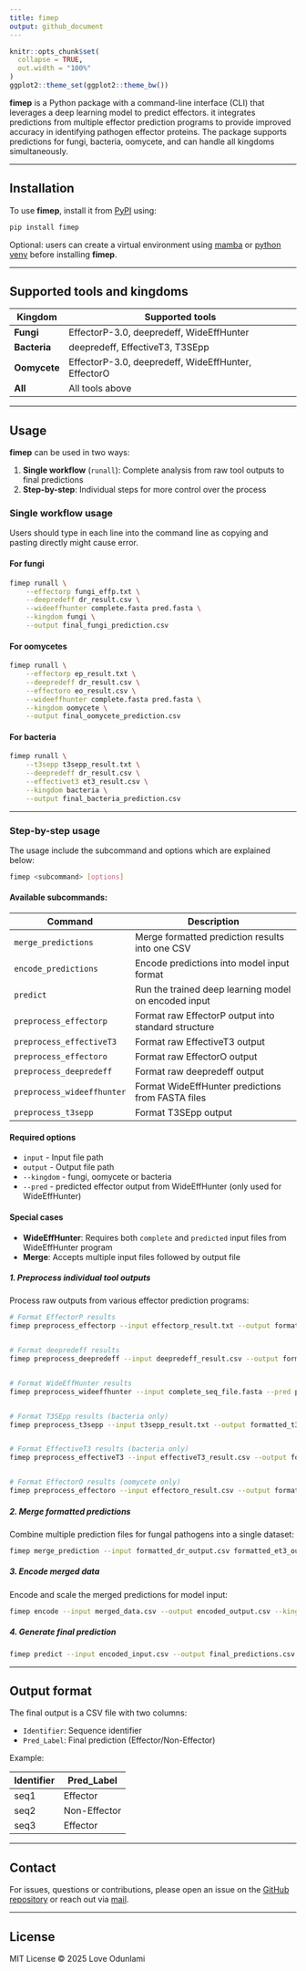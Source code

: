 ```yaml
---
title: fimep
output: github_document
---
```



```r
knitr::opts_chunk$set(
  collapse = TRUE,
  out.width = "100%"
)
ggplot2::theme_set(ggplot2::theme_bw())
```



**fimep** is a Python package with a command-line interface (CLI) that leverages a deep learning model to predict effectors. it integrates predictions from multiple effector prediction programs to provide improved accuracy in identifying pathogen effector proteins. The package supports predictions for fungi, bacteria, oomycete, and can handle all kingdoms simultaneously.


------------------------------------------------------------------------


## Installation


To use **fimep**, install it from [PyPI](https://pypi.org/) using:

``` bash
pip install fimep
```

Optional: users can create a virtual environment using [mamba](https://mamba.readthedocs.io/en/latest/user_guide/mamba.html) or [python venv](https://docs.python.org/3/library/venv.html) before installing **fimep**.

------------------------------------------------------------------------



## Supported tools and kingdoms

| Kingdom | Supported tools |
|---------|----------------|
| **Fungi** | EffectorP-3.0, deepredeff, WideEffHunter |
| **Bacteria** | deepredeff, EffectiveT3, T3SEpp |
| **Oomycete** | EffectorP-3.0, deepredeff, WideEffHunter, EffectorO |
| **All** | All tools above |



------------------------------------------------------------------------


## Usage

**fimep** can be used in two ways:

1. **Single workflow** (`runall`): Complete analysis from raw tool outputs to final predictions
2. **Step-by-step**: Individual steps for more control over the process


### Single workflow usage

Users should type in each line into the command line as copying and pasting directly might cause error. 

#### For fungi
```bash
fimep runall \
    --effectorp fungi_effp.txt \
    --deepredeff dr_result.csv \
    --wideeffhunter complete.fasta pred.fasta \
    --kingdom fungi \
    --output final_fungi_prediction.csv
```

#### For oomycetes
```bash
fimep runall \
    --effectorp ep_result.txt \
    --deepredeff dr_result.csv \
    --effectoro eo_result.csv \
    --wideeffhunter complete.fasta pred.fasta \
    --kingdom oomycete \
    --output final_oomycete_prediction.csv
```

#### For bacteria
```bash
fimep runall \
    --t3sepp t3sepp_result.txt \
    --deepredeff dr_result.csv \
    --effectivet3 et3_result.csv \
    --kingdom bacteria \
    --output final_bacteria_prediction.csv
```

------------------------------------------------------------------------

### Step-by-step usage

The usage include the subcommand and options which are explained below:

```bash
fimep <subcommand> [options]
```

#### Available subcommands:

| Command                        | Description                                           |
|--------------------------------|-------------------------------------------------------|
| `merge_predictions`            | Merge formatted prediction results into one CSV       |
| `encode_predictions`           | Encode predictions into model input format            |
| `predict`                      | Run the trained deep learning model on encoded input  |
| `preprocess_effectorp`         | Format raw EffectorP output into standard structure   |
| `preprocess_effectiveT3`       | Format raw EffectiveT3 output                         |
| `preprocess_effectoro`         | Format raw EffectorO output                           |
| `preprocess_deepredeff`        | Format raw deepredeff output                          |
| `preprocess_wideeffhunter`     | Format WideEffHunter predictions from FASTA files     |
| `preprocess_t3sepp`            | Format T3SEpp output                                  |



#### Required options
- `input` - Input file path
- `output` - Output file path
- `--kingdom` -  fungi, oomycete or bacteria
- `--pred` - predicted effector output from WideEffHunter (only used for WideEffHunter)


#### Special cases
- **WideEffHunter**: Requires both `complete` and `predicted` input files from WideEffHunter program
- **Merge**: Accepts multiple input files followed by output file





##### 1. Preprocess individual tool outputs

Process raw outputs from various effector prediction programs:


```bash
# Format EffectorP results
fimep preprocess_effectorp --input effectorp_result.txt --output formatted_ep_output.csv --kingdom fungi


# Format deepredeff results
fimep preprocess_deepredeff --input deepredeff_result.csv --output formatted_dr_output.csv --kingdom fungi


# Format WideEffHunter results 
fimep preprocess_wideeffhunter --input complete_seq_file.fasta --pred predicted_wideeffhunter_output.fasta --output formatted_we_output.csv --kingdom oomycete


# Format T3SEpp results (bacteria only) 
fimep preprocess_t3sepp --input t3sepp_result.txt --output formatted_t3p_output.csv --kingdom bacteria


# Format EffectiveT3 results (bacteria only)
fimep preprocess_effectiveT3 --input effectiveT3_result.csv --output formatted_et3_output.csv --kingdom bacteria


# Format EffectorO results (oomycete only)
fimep preprocess_effectoro --input effectoro_result.csv --output formatted_eo_output.csv --kingdom oomycete


```

##### 2. Merge formatted predictions

Combine multiple prediction files for fungal pathogens into a single dataset:

```bash
fimep merge_prediction --input formatted_dr_output.csv formatted_et3_output.csv formatted_t3p_output.csv --output merged_data.csv
```

##### 3. Encode merged data

Encode and scale the merged predictions for model input:

```bash
fimep encode --input merged_data.csv --output encoded_output.csv --kingdom fungi
```

##### 4. Generate final prediction


```bash
fimep predict --input encoded_input.csv --output final_predictions.csv
```

------------------------------------------------------------------------

## Output format

The final output is a CSV file with two columns:

- `Identifier`: Sequence identifier
- `Pred_Label`: Final prediction (Effector/Non-Effector)

Example:

| Identifier | Pred_Label |
|------------|------------|
| seq1 | Effector |
| seq2 | Non-Effector |
| seq3 | Effector |


------------------------------------------------------------------------

## Contact

For issues, questions or contributions, please open an issue on the [GitHub repository](https://github.com/LoveBio/fimep/issues) or reach out via [mail](mailto:lovekayode1@gmail.com).

------------------------------------------------------------------------

## License

MIT License © 2025 Love Odunlami
